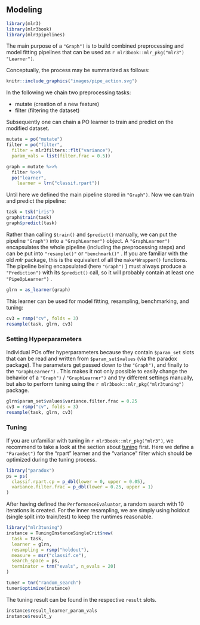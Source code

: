 ## Modeling {#pipe-modeling}

```r
library(mlr3)
library(mlr3book)
library(mlr3pipelines)
```

The main purpose of a `"Graph")` is to build combined preprocessing and model fitting pipelines that can be used as `r mlr3book::mlr_pkg("mlr3")` `"Learner")`.

Conceptually, the process may be summarized as follows:

```r
knitr::include_graphics("images/pipe_action.svg")
```

In the following we chain two preprocessing tasks:

* mutate (creation of a new feature)
* filter (filtering the dataset)

Subsequently one can chain a PO learner to train and predict on the modified dataset.

```r
mutate = po("mutate")
filter = po("filter",
  filter = mlr3filters::flt("variance"),
  param_vals = list(filter.frac = 0.5))

graph = mutate %>>%
  filter %>>%
  po("learner",
    learner = lrn("classif.rpart"))
```

Until here we defined the main pipeline stored in `"Graph")`.
Now we can train and predict the pipeline:

```r
task = tsk("iris")
graph$train(task)
graph$predict(task)
```

Rather than calling `$train()` and `$predict()` manually, we can put the pipeline `"Graph")` into a `"GraphLearner")` object.
A `"GraphLearner")` encapsulates the whole pipeline (including the preprocessing steps) and can be put into `"resample()"`  or `"benchmark()"` .
If you are familiar with the old _mlr_ package, this is the equivalent of all the `make*Wrapper()` functions.
The pipeline being encapsulated (here `"Graph")` ) must always produce a `"Prediction")`  with its `$predict()` call, so it will probably contain at least one `"PipeOpLearner")` .

```r
glrn = as_learner(graph)
```

This learner can be used for model fitting, resampling, benchmarking, and tuning:

```r
cv3 = rsmp("cv", folds = 3)
resample(task, glrn, cv3)
```

### Setting Hyperparameters {#pipe-hyperpars}

Individual POs offer hyperparameters because they contain `$param_set` slots that can be read and written from `$param_set$values` (via the paradox package).
The parameters get passed down to the `"Graph")`, and finally to the `"GraphLearner")` .
This makes it not only possible to easily change the behavior of a `"Graph")`  / `"GraphLearner")` and try different settings manually, but also to perform tuning using the `r mlr3book::mlr_pkg("mlr3tuning")` package.

```r
glrn$param_set$values$variance.filter.frac = 0.25
cv3 = rsmp("cv", folds = 3)
resample(task, glrn, cv3)
```

### Tuning {#pipe-tuning}

If you are unfamiliar with tuning in `r mlr3book::mlr_pkg("mlr3")`, we recommend to take a look at the section about [tuning](#tuning) first.
Here we define a `"ParamSet")` for the "rpart" learner and the "variance" filter which should be optimized during the tuning process.

```r
library("paradox")
ps = ps(
  classif.rpart.cp = p_dbl(lower = 0, upper = 0.05),
  variance.filter.frac = p_dbl(lower = 0.25, upper = 1)
)
```

After having defined the `PerformanceEvaluator`, a random search with 10 iterations is created.
For the inner resampling, we are simply using holdout (single split into train/test) to keep the runtimes reasonable.

```r
library("mlr3tuning")
instance = TuningInstanceSingleCrit$new(
  task = task,
  learner = glrn,
  resampling = rsmp("holdout"),
  measure = msr("classif.ce"),
  search_space = ps,
  terminator = trm("evals", n_evals = 20)
)
```

```r
tuner = tnr("random_search")
tuner$optimize(instance)
```

The tuning result can be found in the respective `result` slots.

```r
instance$result_learner_param_vals
instance$result_y
```
